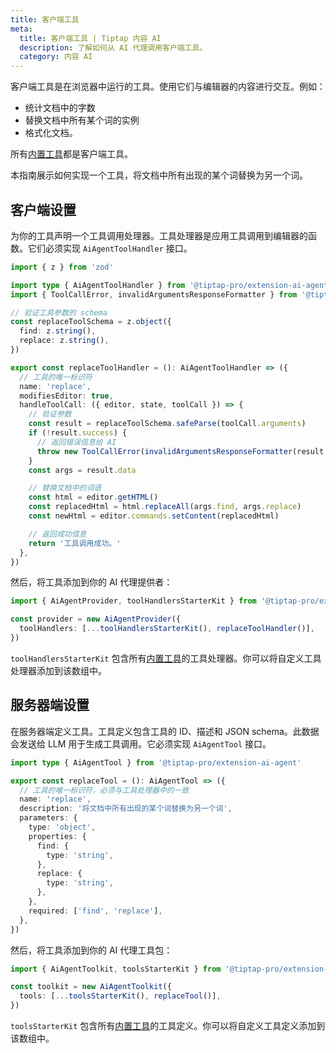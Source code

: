 ```yaml
---
title: 客户端工具
meta:
  title: 客户端工具 | Tiptap 内容 AI
  description: 了解如何从 AI 代理调用客户端工具。
  category: 内容 AI
---
```


客户端工具是在浏览器中运行的工具。使用它们与编辑器的内容进行交互。例如：

- 统计文档中的字数
- 替换文档中所有某个词的实例
- 格式化文档。

所有[内置工具](/content-ai/capabilities/agent/custom-llms/tools#built-in-tools)都是客户端工具。

本指南展示如何实现一个工具，将文档中所有出现的某个词替换为另一个词。

## 客户端设置

为你的工具声明一个工具调用处理器。工具处理器是应用工具调用到编辑器的函数。它们必须实现 `AiAgentToolHandler` 接口。

```ts
import { z } from 'zod'

import type { AiAgentToolHandler } from '@tiptap-pro/extension-ai-agent'
import { ToolCallError, invalidArgumentsResponseFormatter } from '@tiptap-pro/extension-ai-agent'

// 验证工具参数的 schema
const replaceToolSchema = z.object({
  find: z.string(),
  replace: z.string(),
})

export const replaceToolHandler = (): AiAgentToolHandler => ({
  // 工具的唯一标识符
  name: 'replace',
  modifiesEditor: true,
  handleToolCall: ({ editor, state, toolCall }) => {
    // 验证参数
    const result = replaceToolSchema.safeParse(toolCall.arguments)
    if (!result.success) {
      // 返回错误信息给 AI
      throw new ToolCallError(invalidArgumentsResponseFormatter(result.error))
    }
    const args = result.data

    // 替换文档中的词语
    const html = editor.getHTML()
    const replacedHtml = html.replaceAll(args.find, args.replace)
    const newHtml = editor.commands.setContent(replacedHtml)

    // 返回成功信息
    return '工具调用成功。'
  },
})
```

然后，将工具添加到你的 AI 代理提供者：

```ts
import { AiAgentProvider, toolHandlersStarterKit } from '@tiptap-pro/extension-ai-agent'

const provider = new AiAgentProvider({
  toolHandlers: [...toolHandlersStarterKit(), replaceToolHandler()],
})
```

`toolHandlersStarterKit` 包含所有[内置工具](/content-ai/capabilities/agent/custom-llms/tools#built-in-tools)的工具处理器。你可以将自定义工具处理器添加到该数组中。

## 服务器端设置

在服务器端定义工具。工具定义包含工具的 ID、描述和 JSON schema。此数据会发送给 LLM 用于生成工具调用。它必须实现 `AiAgentTool` 接口。

```ts
import type { AiAgentTool } from '@tiptap-pro/extension-ai-agent'

export const replaceTool = (): AiAgentTool => ({
  // 工具的唯一标识符，必须与工具处理器中的一致
  name: 'replace',
  description: '将文档中所有出现的某个词替换为另一个词',
  parameters: {
    type: 'object',
    properties: {
      find: {
        type: 'string',
      },
      replace: {
        type: 'string',
      },
    },
    required: ['find', 'replace'],
  },
})
```

然后，将工具添加到你的 AI 代理工具包：

```ts
import { AiAgentToolkit, toolsStarterKit } from '@tiptap-pro/extension-ai-agent'

const toolkit = new AiAgentToolkit({
  tools: [...toolsStarterKit(), replaceTool()],
})
```

`toolsStarterKit` 包含所有[内置工具](/content-ai/capabilities/agent/custom-llms/tools#built-in-tools)的工具定义。你可以将自定义工具定义添加到该数组中。